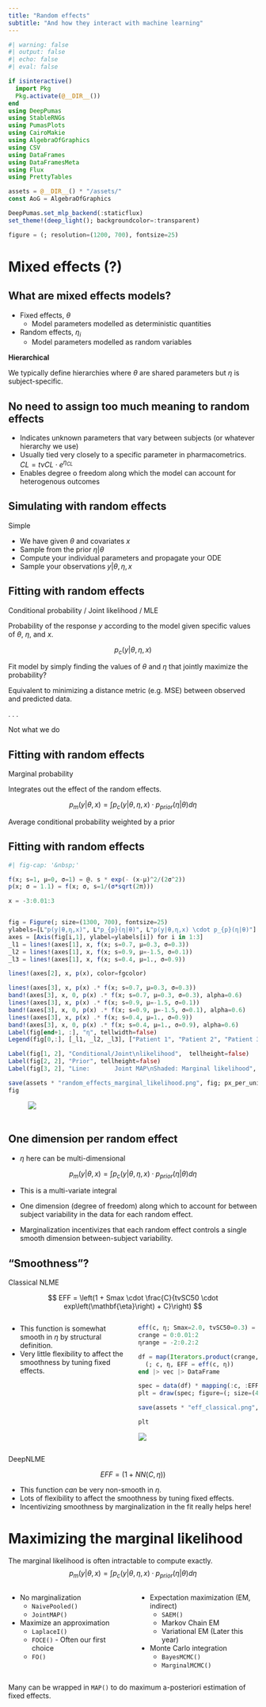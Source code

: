 ```yaml
---
title: "Random effects"
subtitle: "And how they interact with machine learning"
---
```



```julia
#| warning: false
#| output: false
#| echo: false
#| eval: false

if isinteractive()
  import Pkg
  Pkg.activate(@__DIR__())
end
using DeepPumas
using StableRNGs
using PumasPlots
using CairoMakie
using AlgebraOfGraphics
using CSV
using DataFrames
using DataFramesMeta
using Flux
using PrettyTables

assets = @__DIR__() * "/assets/"
const AoG = AlgebraOfGraphics

DeepPumas.set_mlp_backend(:staticflux)
set_theme!(deep_light(); backgroundcolor=:transparent)

figure = (; resolution=(1200, 700), fontsize=25)

```

# Mixed effects (?)

## What are mixed effects models?

- Fixed effects, $θ$
  - Model parameters modelled as deterministic quantities
- Random effects, $η_i$
  - Model parameters modelled as random variables
    

[**Hierarchical**]{.att}

We typically define hierarchies where $θ$ are shared parameters but $η$ is subject-specific.


## No need to assign too much meaning to random effects

- Indicates unknown parameters that vary between subjects (or whatever hierarchy we use)
- Usually tied very closely to a specific parameter in pharmacometrics. $CL = tvCL \cdot e^{η_{CL}}$
- Enables degree o freedom along which the model can account for heterogenous outcomes

## Simulating with random effects

[Simple]{.att}

- We have given $θ$ and covariates $x$
- [Sample]{.att} from the prior $η | θ$
- Compute your individual parameters and propagate your ODE
- Sample your observations $y | θ, η, x$

## Fitting with random effects

[Conditional probability / Joint likelihood / MLE]{.att}

Probability of the response [$y$]{.att} according to the model given specific values of [$θ$]{.att}, [$η$]{.att}, and [$x$]{.att}.

$$
p_c(y | θ, η, x)
$$

Fit model by simply finding the values of [$θ$]{.att} and [$η$]{.att} that jointly maximize the probability?

Equivalent to minimizing a distance metric (e.g. MSE) between observed and predicted data.

. . . 

[Not what we do]{.att}


## Fitting with random effects

[Marginal probability]{.att}

Integrates out the effect of the random effects.

$$
p_m(y | θ, x) = \int p_c(y | θ, η, x) \cdot p_{prior}(η | θ) dη
$$

Average conditional probability weighted by a prior

## Fitting with random effects

```julia
#| fig-cap: '&nbsp;'

f(x; s=1, μ=0, σ=1) = @. s * exp(- (x-μ)^2/(2σ^2)) 
p(x; σ = 1.1) = f(x; σ, s=1/(σ*sqrt(2π)))

x = -3:0.01:3


fig = Figure(; size=(1300, 700), fontsize=25)
ylabels=[L"p(y|θ,η,x)", L"p_{p}(η|θ)", L"p(y|θ,η,x) \cdot p_{p}(η|θ)"]
axes = [Axis(fig[i,1], ylabel=ylabels[i]) for i in 1:3]
_l1 = lines!(axes[1], x, f(x; s=0.7, μ=0.3, σ=0.3))
_l2 = lines!(axes[1], x, f(x; s=0.9, μ=-1.5, σ=0.1))
_l3 = lines!(axes[1], x, f(x; s=0.4, μ=1., σ=0.9))

lines!(axes[2], x, p(x), color=fgcolor)

lines!(axes[3], x, p(x) .* f(x; s=0.7, μ=0.3, σ=0.3))
band!(axes[3], x, 0, p(x) .* f(x; s=0.7, μ=0.3, σ=0.3), alpha=0.6)
lines!(axes[3], x, p(x) .* f(x; s=0.9, μ=-1.5, σ=0.1))
band!(axes[3], x, 0, p(x) .* f(x; s=0.9, μ=-1.5, σ=0.1), alpha=0.6)
lines!(axes[3], x, p(x) .* f(x; s=0.4, μ=1., σ=0.9))
band!(axes[3], x, 0, p(x) .* f(x; s=0.4, μ=1., σ=0.9), alpha=0.6)
Label(fig[end+1, :], "η", tellwidth=false)
Legend(fig[0,:], [_l1, _l2, _l3], ["Patient 1", "Patient 2", "Patient 3"], tellwidth=false, orientation=:horizontal)

Label(fig[1, 2], "Conditional/Joint\nlikelihood",  tellheight=false)
Label(fig[2, 2], "Prior", tellheight=false)
Label(fig[3, 2], "Line:       Joint MAP\nShaded: Marginal likelihood", tellheight=false, justification=:left)

save(assets * "random_effects_marginal_likelihood.png", fig; px_per_unit=4)
fig
```
![&nbsp;](assets/random_effects_marginal_likelihood.png)

## One dimension per random effect


- $η$ here can be multi-dimensional

$$
p_m(y | θ, x) = \int p_c(y | θ, η, x) \cdot p_{prior}(η | θ) dη
$$

- This is a multi-variate integral

- One dimension (degree of freedom) along which to account for between subject variability in the data for each random effect.

- Marginalization incentivizes that each random effect controls a single [smooth]{.att} dimension between-subject variability.


## "Smoothness"?

[Classical NLME]{.att}

$$
EFF = \left(1 + Smax \cdot \frac{C}{tvSC50 \cdot exp\left(\mathbf{\eta}\right) + C}\right)
$$

:::: {.columns}
::: {.column width="50%"}

- This function is somewhat smooth in $η$ by structural definition.
- Very little flexibility to affect the smoothness by tuning fixed effects.
  
:::
::: {.column width="50%"}
```julia
eff(c, η; Smax=2.0, tvSC50=0.3) = 1 .+ Smax .* c ./ (tvSC50 * exp(η) .+ c)
crange = 0:0.01:2
ηrange = -2:0.2:2

df = map(Iterators.product(crange, ηrange)) do (c, η)
  (; c, η, EFF = eff(c, η))
end |> vec |> DataFrame

spec = data(df) * mapping(:c, :EFF; color=:η, group=:η=>string) * visual(Lines, linewidth=3)  
plt = draw(spec; figure=(; size=(400, 300))) 

save(assets * "eff_classical.png", plt; px_per_unit=4)

plt
```

![](assets/eff_classical.png)
:::
::::

[DeepNLME]{.att}

$$
EFF = \left(1 + NN(C, η)\right)
$$

- This function _can_ be very non-smooth in $η$.
- Lots of flexibility to affect the smoothness by tuning fixed effects.
- Incentivizing smoothness by marginalization in the fit really helps here!


# Maximizing the marginal likelihood

The marginal likelihood is often intractable to compute exactly.
$$
p_m(y | θ, x) = \int p_c(y | θ, η, x) \cdot p_{prior}(η | θ) dη
$$

:::: {.columns}
::: {.column width="50%"}

- [No marginalization]{.att}
  - `NaivePooled()` <!-- - Ignores random effects -->
  <!-- - Equivalent to assuming $η=0$ for all subjects -->
  - `JointMAP()`
    <!-- - Maximizes the joint aposteriori likelihood
    - Equivalent to estimating $η$ as fixed effects -->
- [Maximize an approximation]{.att}
  - `LaplaceI()` 
  - `FOCE()` - Often our first choice
  - `FO()`
:::     
::: {.column width="50%"}
- [Expectation maximization (EM, indirect)]{.att}
  - `SAEM()`
  - Markov Chain EM
  - Variational EM (Later this year)
- [Monte Carlo integration]{.att}
  - `BayesMCMC()`
  - `MarginalMCMC()`

:::     
::::

Many can be wrapped in `MAP()` to do maximum a-posteriori estimation of fixed effects.




<!-- 
      
## Let's incrementally break this

```julia
#| output: true 
#| eval: true
pkmodel = @model begin
  @param begin
    # tvKa in RealDomain(; lower=0)
    tvCL in RealDomain(; lower=0)
    tvVc in RealDomain(; lower=0)
    Ω in PDiagDomain(1)
    σ in RealDomain(; lower=0)
  end
  @random η ~ MvNormal(Ω)
  @pre begin
    CL = tvCL #* exp(η[1])
    Vc = tvVc * exp(η[1])
  end
  @dynamics Central1
  @derived Concentration ~ @. Normal(Central/Vc, Central/Vc * σ)
end

param = (; 
  # tvKa = 2.,
  tvCL=3.,
  tvVc=1.,
  Ω = Diagonal([0.1]),
  σ=0.1
)
rng = StableRNG(2)
sims = map(1:20) do i 
  _subj = Subject(; id=i, events = DosageRegimen(1))
  sim = simobs(pkmodel, _subj, param; rng, obstimes = 0:0.1:1)
end
pop = Subject.(sims)

latexify(pkmodel, :dynamics)
plotgrid(sims)
```


```julia
model1 = @model begin
  @param begin
    # tvKa in RealDomain(; lower=0)
    tvCL in RealDomain(; lower=0)
    tvVc in RealDomain(; lower=0)
    Ω in PDiagDomain(1)
    σ in RealDomain(; lower=0)
  end
  @random η ~ MvNormal(Ω)
  @pre begin
    CL = tvCL * exp(η[1])
    Vc = tvVc #* exp(η[1])
  end
  @dynamics Central1
  @derived Concentration ~ @. Normal(Central/Vc, σ)
end


fpm = fit(model1, pop, init_params(model1), FOCE())
```


```julia
#| output: true 
#| eval: true
pkmodel = @model begin
  @param begin
    # tvKa in RealDomain(; lower=0)
    tvCL in RealDomain(; lower=0)
    tvVc in RealDomain(; lower=0)
    Ω in PSDDomain(2)
    σ in RealDomain(; lower=0)
  end
  @random η ~ MvNormal(Ω)
  @pre begin
    CL = tvCL * exp(η[1])
    Vc = tvVc * exp(η[2])
  end
  @dynamics Central1
  @derived Concentration ~ @. Normal(Central/Vc, Central/Vc * σ)
end

param = (; 
  # tvKa = 2.,
  tvCL=0.7,
  tvVc=1.,
  Ω = [0.1 0.0
       0.0 0.1],
  σ=0.1
)
rng = StableRNG(2)
sims = map(1:20) do i 
  _subj = Subject(; id=i, events = DosageRegimen(1))
  sim = simobs(pkmodel, _subj, param; rng, obstimes = 0:0.4:2)
end
pop = Subject.(sims)

plotgrid(sims)
```


```julia
model2 = @model begin
  @param begin
    # tvKa in RealDomain(; lower=0)
    tvCL in RealDomain(; lower=0)
    tvVc in RealDomain(; lower=0)
    Ω in PDiagDomain(1)
    σ in RealDomain(; lower=0)
  end
  @random η ~ MvNormal(Ω)
  @pre begin
    CL = tvCL #* exp(η[1])
    Vc = tvVc * exp(η[1])
  end
  @dynamics Central1
  @derived Concentration ~ @. Normal(Central/Vc, σ)
end
```

```julia
model3 = @model begin
  @param begin
    # tvKa in RealDomain(; lower=0)
    tvCL in RealDomain(; lower=0)
    tvVc in RealDomain(; lower=0)
    Ω in PDiagDomain(1)
    c in RealDomain(; lower=0, upper=1, init=0.5)
    σ in RealDomain(; lower=0)
  end
  @random η ~ MvNormal(Ω)
  @pre begin
    CL = tvCL * exp(c * η[1])
    Vc = tvVc * exp((1 - c) * η[1])
  end
  @dynamics Central1
  @derived Concentration ~ @. Normal(Central/Vc, σ)
end
```

```julia
fpm1 = fit(model1, pop, init_params(model1), FOCE())
fpm2 = fit(model2, pop, init_params(model2), FOCE())
fpm3 = fit(model3, pop, init_params(model3), FOCE())
```
```julia
coef(fpm3).c
```

```julia
@show loglikelihood(pkmodel, pop, param, FOCE())
@show loglikelihood(fpm1)
@show loglikelihood(fpm2)
@show loglikelihood(fpm3)
``` -->

